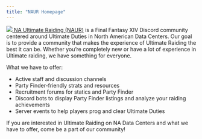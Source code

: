 ```yaml
---
title: "NAUR Homepage"
---
```


<a href="https://discord.com/invite/naurffxiv">
    <img className="h-52 w-full object-cover rounded-sm" src="/images/naurbanner.png" />
</a>
<a className="text-blue-500 underline" href="https://discord.com/invite/naurffxiv">NA Ultimate Raiding (NAUR)</a> is a Final Fantasy XIV Discord community centered around Ultimate Duties in North American Data Centers. Our goal is to provide a community that makes the experience of Ultimate Raiding the best it can be. Whether you’re completely new or have a lot of experience in Ultimate raiding, we have something for everyone.  

What we have to offer:
- Active staff and discussion channels
- Party Finder-friendly strats and resources
- Recruitment forums for statics and Party Finder
- Discord bots to display Party Finder listings and analyze your raiding achievements
- Server events to help players prog and clear Ultimate Duties

If you are interested in Ultimate Raiding on NA Data Centers and what we have to offer, come be a part of our community!